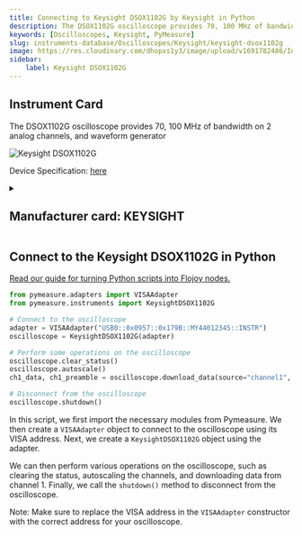 ```yaml
---
title: Connecting to Keysight DSOX1102G by Keysight in Python
description: The DSOX1102G oscilloscope provides 70, 100 MHz of bandwidth on 2 analog channels, and waveform generator
keywords: [Oscilloscopes, Keysight, PyMeasure] 
slug: instruments-database/Oscilloscopes/Keysight/keysight-dsox1102g 
image: https://res.cloudinary.com/dhopxs1y3/image/upload/v1691782486/Instruments/Oscilloscopes/Keysight-DSOX1102G/Keysight-DSOX1102G.jpg
sidebar:
    label: Keysight DSOX1102G 
---
```



## Instrument Card

The DSOX1102G oscilloscope provides 70, 100 MHz of bandwidth on 2 analog channels, and waveform generator



![Keysight DSOX1102G](https://res.cloudinary.com/dhopxs1y3/image/upload/v1691782486/Instruments/Oscilloscopes/Keysight-DSOX1102G/Keysight-DSOX1102G.jpg)

Device Specification: [here](https://www.keysight.com/us/en/assets/7018-05520/data-sheets/5992-1965.pdf)

<details style={{ marginTop: "15px"}}>
<summary><h2 style={{display:'inline'}}>Manufacturer card: KEYSIGHT</h2></summary>

![KEYSIGHT](https://res.cloudinary.com/dhopxs1y3/image/upload/v1692125973/Instruments/Vendor%20Logos/Keysight.png)

Keysight Technologies, or Keysight, is an American company that manufactures electronics test and measurement equipment and software

- Headquarters: USA
- Yearly Revenue (millions, USD): 5420
- Vendor Website: [here](https://www.keysight.com/us/en/home.html)

</details>


<FeaturedInstrumentVideo category="OSCILLOSCOPES" />

## Connect to the Keysight DSOX1102G in Python

[Read our guide for turning Python scripts into Flojoy nodes.](https://docs.flojoy.ai/contribution/blocks/custom-flojoy-block/)



<Tabs>
<TabItem value="Flojoy" label="Flojoy" className="flojoy-instrument-tabs">

<SectionsCard category="OSCILLOSCOPES" manufacturer="Keysight"></SectionsCard>

</TabItem>
<TabItem value="PyMeasure" label="PyMeasure">


```python
from pymeasure.adapters import VISAAdapter
from pymeasure.instruments import KeysightDSOX1102G

# Connect to the oscilloscope
adapter = VISAAdapter("USB0::0x0957::0x179B::MY44012345::INSTR")
oscilloscope = KeysightDSOX1102G(adapter)

# Perform some operations on the oscilloscope
oscilloscope.clear_status()
oscilloscope.autoscale()
ch1_data, ch1_preamble = oscilloscope.download_data(source="channel1", points=2000)

# Disconnect from the oscilloscope
oscilloscope.shutdown()
```

In this script, we first import the necessary modules from Pymeasure. We then create a `VISAAdapter` object to connect to the oscilloscope using its VISA address. Next, we create a `KeysightDSOX1102G` object using the adapter.

We can then perform various operations on the oscilloscope, such as clearing the status, autoscaling the channels, and downloading data from channel 1. Finally, we call the `shutdown()` method to disconnect from the oscilloscope.

Note: Make sure to replace the VISA address in the `VISAAdapter` constructor with the correct address for your oscilloscope.

</TabItem>
</Tabs>